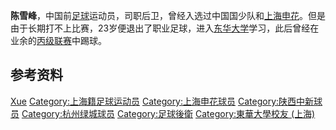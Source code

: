 {{Otheruses|陈雪峰}}
{{Football player infobox
| playername = 陈雪峰
| fullname = 陈雪峰
| englishfullname = Chen Xuefeng
| countryofbirth = {{CHN}}
| cityofbirth = [[上海|上海]]
| dateofbirth = {{birth date and age|1977|1|1}}
| height = 
| position = 后卫
| currentclub = 已退役
| youthyears = 
| youthclubs =
| years = 1996年<br/>1997-2000年<br/>1999年
| clubs = [[上海申花|上海申花]]<br/>[[上海浦东足球俱乐部|上海浦东]]<br/>→[[浙江绿城|浙江绿城]]''(租借)''
| caps(goals) = 3{{0}}(0)
| nationalyears =
| nationalteam =
| nationalcaps(goals) =
|}}
'''陈雪峰'''{{BD|1977年|1月1日|||C}}，中国前[[足球|足球]]运动员，司职后卫，曾经入选过中国国少队和[[上海申花|上海申花]]。但是由于长期打不上比赛，23岁便退出了职业足球，进入[[东华大学_(上海)|东华大学]]学习，此后曾经在业余的[[中国足球丙级联赛|丙级联赛]]中踢球。

== 参考资料 ==
{{reflist}}

{{Authority control}}
{{DEFAULTSORT:CHEN Xuefeng}}
[[Category:陈姓|Xue]]
[[Category:上海籍足球运动员|Category:上海籍足球运动员]]
[[Category:上海申花球员|Category:上海申花球员]]
[[Category:陕西中新球员|Category:陕西中新球员]]
[[Category:杭州绿城球员|Category:杭州绿城球员]]
[[Category:足球後衛|Category:足球後衛]]
[[Category:東華大學校友_(上海)|Category:東華大學校友 (上海)]]